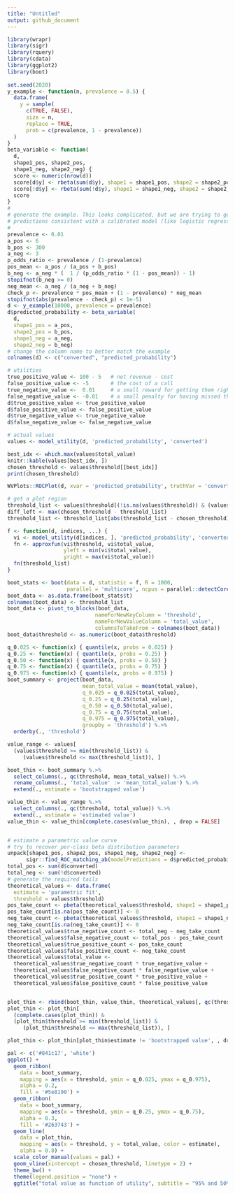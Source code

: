 ```yaml
---
title: "Untitled"
output: github_document
---
```


```r
library(wrapr)
library(sigr)
library(rquery)
library(cdata)
library(ggplot2)
library(boot)
       
set.seed(2020)
y_example <- function(n, prevalence = 0.5) {
  data.frame(
    y = sample(
      c(TRUE, FALSE), 
      size = n, 
      replace = TRUE,
      prob = c(prevalence, 1 - prevalence))
  )
}
beta_variable <- function(
  d, 
  shape1_pos, shape2_pos, 
  shape1_neg, shape2_neg) {
  score <- numeric(nrow(d))
  score[d$y] <- rbeta(sum(d$y), shape1 = shape1_pos, shape2 = shape2_pos)
  score[!d$y] <- rbeta(sum(!d$y), shape1 = shape1_neg, shape2 = shape2_neg)
  score
}
#
# generate the example. This looks complicated, but we are trying to generate
# predictions consistent with a calibrated model (like logistic regression)
#
prevalence <- 0.01
a_pos <- 6
b_pos <- 300
a_neg <- 3
p_odds_ratio <- prevalence / (1-prevalence)
pos_mean <- a_pos / (a_pos + b_pos)
b_neg <- a_neg * (  1 / (p_odds_ratio * (1 - pos_mean)) - 1)
stopifnot(b_neg >= 0)
neg_mean <- a_neg / (a_neg + b_neg)
check_p <- prevalence * pos_mean + (1 - prevalence) * neg_mean
stopifnot(abs(prevalence - check_p) < 1e-5)
d <- y_example(10000, prevalence = prevalence)
d$predicted_probability <- beta_variable(
  d,
  shape1_pos = a_pos, 
  shape2_pos = b_pos,
  shape1_neg = a_neg,
  shape2_neg = b_neg)
# change the column name to better match the example
colnames(d) <- c("converted", "predicted_probability")

# utilities
true_positive_value <- 100 - 5   # net revenue - cost
false_positive_value <- -5       # the cost of a call
true_negative_value <-  0.01     # a small reward for getting them right
false_negative_value <- -0.01    # a small penalty for having missed them
d$true_positive_value <- true_positive_value
d$false_positive_value <- false_positive_value
d$true_negative_value <- true_negative_value
d$false_negative_value <- false_negative_value

# actual values
values <- model_utility(d, 'predicted_probability', 'converted')

best_idx <- which.max(values$total_value)
knitr::kable(values[best_idx, ])
chosen_threshold <- values$threshold[[best_idx]]
print(chosen_threshold)

WVPlots::ROCPlot(d, xvar = 'predicted_probability', truthVar = 'converted', truthTarget = TRUE, title = 'ROC')

# get a plot region
threshold_list <- values$threshold[(!is.na(values$threshold)) & (values$total_value >= -200)]
diff_left <- max(chosen_threshold - threshold_list)
threshold_list <- threshold_list[abs(threshold_list - chosen_threshold) <= 2*diff_left]

f <- function(d, indices, ...) {
  vi <- model_utility(d[indices, ], 'predicted_probability', 'converted')
  fn <- approxfun(vi$threshold, vi$total_value, 
                  yleft = min(vi$total_value),
                  yright = max(vi$total_value))
  fn(threshold_list)
}

boot_stats <- boot(data = d, statistic = f, R = 1000, 
                   parallel = 'multicore', ncpus = parallel::detectCores())
boot_data <- as.data.frame(boot_stats$t)
colnames(boot_data) <- threshold_list
boot_data <- pivot_to_blocks(boot_data, 
                            nameForNewKeyColumn = 'threshold', 
                            nameForNewValueColumn = 'total_value', 
                            columnsToTakeFrom = colnames(boot_data))
boot_data$threshold <- as.numeric(boot_data$threshold)

q_0.025 <- function(x) { quantile(x, probs = 0.025) }
q_0.25 <- function(x) { quantile(x, probs = 0.25) }
q_0.50 <- function(x) { quantile(x, probs = 0.50) }
q_0.75 <- function(x) { quantile(x, probs = 0.75) }
q_0.975 <- function(x) { quantile(x, probs = 0.975) }
boot_summary <- project(boot_data,
                        mean_total_value = mean(total_value),
                        q_0.025 = q_0.025(total_value),
                        q_0.25 = q_0.25(total_value),
                        q_0.50 = q_0.50(total_value),
                        q_0.75 = q_0.75(total_value),
                        q_0.975 = q_0.975(total_value),
                        groupby = 'threshold') %.>%
  orderby(., 'threshold')

value_range <- values[
  (values$threshold >= min(threshold_list)) &
     (values$threshold <= max(threshold_list)), ]

boot_thin <- boot_summary %.>%
  select_columns(., qc(threshold, mean_total_value)) %.>%
  rename_columns(., 'total_value' := 'mean_total_value') %.>%
  extend(., estimate = 'bootstrapped value')

value_thin <- value_range %.>%
  select_columns(., qc(threshold, total_value)) %.>%
  extend(., estimate = 'estimated value')
value_thin <- value_thin[complete.cases(value_thin), , drop = FALSE]


# estimate a parametric value curve
# try to recover per-class beta distribution parameters
unpack[shape1_pos, shape2_pos, shape1_neg, shape2_neg] <-
      sigr::find_ROC_matching_ab(modelPredictions = d$predicted_probability, yValues = d$converted)
total_pos <- sum(d$converted)
total_neg <- sum(!d$converted)
# generate the required tails
theoretical_values <- data.frame(
  estimate = 'parametric fit',
  threshold = values$threshold)
pos_take_count <- pbeta(theoretical_values$threshold, shape1 = shape1_pos, shape2 = shape2_pos, lower.tail = FALSE) * total_pos
pos_take_count[is.na(pos_take_count)] <- 0
neg_take_count <- pbeta(theoretical_values$threshold, shape1 = shape1_neg, shape2 = shape2_neg, lower.tail = FALSE) * total_neg
neg_take_count[is.na(neg_take_count)] <- 0
theoretical_values$true_negative_count <- total_neg - neg_take_count
theoretical_values$false_negative_count <- total_pos - pos_take_count
theoretical_values$true_positive_count <- pos_take_count
theoretical_values$false_positive_count <- neg_take_count
theoretical_values$total_value <- 
  theoretical_values$true_negative_count * true_negative_value +
  theoretical_values$false_negative_count * false_negative_value +
  theoretical_values$true_positive_count * true_positive_value +
  theoretical_values$false_positive_count * false_positive_value


plot_thin <- rbind(boot_thin, value_thin, theoretical_values[, qc(threshold, total_value, estimate)])
plot_thin <- plot_thin[
  (complete.cases(plot_thin)) &
  (plot_thin$threshold >= min(threshold_list)) &
     (plot_thin$threshold <= max(threshold_list)), ]

plot_thin <- plot_thin[plot_thin$estimate != 'bootstrapped value', , drop = FALSE]

pal <- c('#841c17', 'white')
ggplot() +
  geom_ribbon(
    data = boot_summary,
    mapping = aes(x = threshold, ymin = q_0.025, ymax = q_0.975),
    alpha = 0.2,
    fill = '#5e8190') +
  geom_ribbon(
    data = boot_summary,
    mapping = aes(x = threshold, ymin = q_0.25, ymax = q_0.75),
    alpha = 0.3,
    fill = '#263743') +
  geom_line(
    data = plot_thin,
    mapping = aes(x = threshold, y = total_value, color = estimate),
    alpha = 0.8) + 
  scale_color_manual(values = pal) +
  geom_vline(xintercept = chosen_threshold, linetype = 2) +
  theme_bw() +
  theme(legend.position = "none") +
  ggtitle("total value as function of utility", subtitle = "95% and 50% quartile ranges shown")
```

